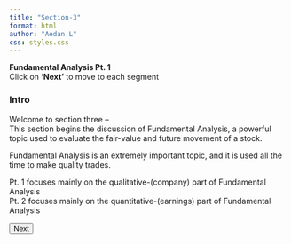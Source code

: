 ```yaml
---
title: "Section-3"
format: html
author: "Aedan L"
css: styles.css
---
```

<span class="border-type-banner">
**Fundamental Analysis Pt. 1**
</span>  
<span class="smalltext-black">Click on **'Next'** to move to each segment  </span>

<div id="steps">
  <div id="step1">
### Intro
Welcome to section three --  
This section begins the discussion of Fundamental Analysis, a powerful topic used to evaluate the fair-value and future movement of a stock.  

Fundamental Analysis is an extremely important topic, and it is used all the time to make quality trades.

<span class = "highlight3_09">Pt. 1 focuses mainly on the qualitative-(company) part of Fundamental Analysis </span>  
<span class = "highlight3_09">Pt. 2 focuses mainly on the quantitative-(earnings) part of Fundamental Analysis </span>

  </div>

  <div id="step2" style="display: none;">
### Defined
Fundamental Analysis is the research into a company's financial state, growth, and earnings. It additionally dives into a company's qualitative features (quality), including insider-trading, moat, and other intrinsic data.  

  </div>

  <div id="step3" style="display: none;">
<!-- cont --> 
But at its core, Fundamental Analysis uses inherent/intrinsic factors to measure a stock's fair value and its future momentum.

  </div>

  <div id="step4" style="display: none;">
<!-- cont --> 
### Contents of this Section
<span class = "smalltext-black">Preview what is ahead.</span>

**Earnings Reports:** <span class = "highlight1">Discussing financial reports from companies</span>  
**Quantitative (PREVIEW):** <span class = "highlight1">Previewing use of financial statistics and movement</span>  
**Qualitative: (FULL)** <span class="highlight1">Full evaluation of company intrinsics</span>

  </div>

  <div id="step5" style="display: none;">
### Earnings Reports
Earnings reports are one of the highlights of Fundamental Analysis.  

Every ~3 months, a company of the stock market must release a financial report detailing their financial state and numbers.

These reports contain major financial info about a company along with company updates.

  </div>

  <div id="step6" style="display: none;">
<!-- ### -->
**Rapid Changes**:  

Sometimes, when earnings reports are released, they cause **rapid** change in a stock's price.  
The normally occurs when an earnings report contains either:  
<span class = "highlight3_09">
- Rapid financial growth or decline  
- Announcements that impact the future of the company
</span>

  </div>

  <div id="step7" style="display: none;">
<!-- ### -->
**Example of Rapid Change**:  

As of time of this writing, Ford (F) released a significant earnings report.  

The report showed declining EPS from a year prior, along with an expectation of billions lost in revenue from declining sales.

The day after Ford's (F) bombshell earnings report, the stock lost <span class = "red">**18%**</span> of its value.

  </div>

  <div id="step8" style="display: none;">
<!-- ### -->
Earnings reports are not only significant when it comes to rapid short-term change, they also are used to a stock's long-term performance.

  </div>

  <div id="step9" style="display: none;">
### <span class = "highlight2">Quantitative Aspects - PREVIEW</span>
<span class = "highlight">From net-income & revenue, to EPS trends, cash-flow, and EBITA, a multitude of factors <span class = "something1">(combined w/ share price)</span> exist to help us predict the future movement of a stock.</span> 

**Quantitative** Fundamental Analysis is comprised of financial statistics, such as listed above.

  </div>

  <div id="step10" style="display: none;">
<!-- ### -->
Unfortunately, the *Quantitative* (Numerical) side of Fundamental Analysis is a <span class = "red">large topic</span>.  

But we'll go into full depth about the *Quantitative* parts in 'Fundamental Analysis Pt. 2'.

  </div>

  <div id="step11" style="display: none;">
<!-- ### -->
---

  </div>

  <div id="step12" style="display: none;">
Moving on...

  </div>

  <div id="step13" style="display: none;">
### Company Qualities
<span class = "highlight3">The next segments will easier to understand and more intuitive.</span>

Pertaining to intrinsic aspects of the company behind stock, a **Qualitative** approach examines the non-numerical factors of a company.

  </div>

  <div id="step14" style="display: none;">
<!-- ### -->
"Qualitative" sounds complex, but here it really is just the <span class = "decrease">**"non-numeric quality"** or the **"non-numerical wellbeing"**</span> of a company.

  </div>

  <div id="step15" style="display: none;">
<!-- ### -->
**Examples**

The *qualitative* aspect prominently includes:  
<span class = "highlight1">
- M/A <span class = "something1">(merger / acquisition)</span>  
- MOAT  
- insider-activity  
</span>

We'll go step-by-step through each point --

  </div>

  <div id="step16" style="display: none;">
### <span class = "red">M</span>erger and <span class = "red">A</span>cquisition (M/A)

<img src="hidden-boeing-aquire.PNG" class="image" width="260" alt="Hidden Boeing Aquire">

Companies are always trying to gain assets or increase their market-share.  
One method to do that is through **aquiring** (buying) another smaller company.  

They can do this by purchasing a majority or entirety of another company's stock. 

<img src="hidden-twtr-acquire.PNG" class="image" width="240" alt="Hidden Boeing Aquire">

Once a company has been acquired, its shares are often delisted from the stock market, becoming a private company.

  </div>

  <div id="step17" style="display: none;">
<!-- ### -->
**Why does this Matter?:**  
Often, companies are acquired at valuations higher than their current valuation. 
This opportunity means the company being acquired typically sees a *immediate and significant* <span class = "green">**boost/spike**</span> to their stock price.

  </div>

  <div id="step18" style="display: none;">
### Moat
A economic "moat" is a competitive advantage a company over other competitors.

Similar to a medieval "moat", one side has the advantage, and the other is at a disadvantage.

  </div>

  <div id="step19" style="display: none;">
<!-- ### -->
**Moats are competitive advantages within a sector.**

**For Example:**
Google *(GOOGL)* has a moat in the web industry.
Microsoft *(MSFT)* has a moat in the computer industry

Southwest Airlines *(LUV)* doesn't have a moat, as the airline industry has lots of competition.

  </div>

  <div id="step20" style="display: none;">
### Insider Activity
This subsection will demonstrate how to read through insider reports.
We will use [sec.gov/edgar/browse/](sec.gov/edgar/browse).

  </div>

  <div id="step21" style="display: none;">
<!-- ### -->
If you're not sure about a company, consult their insiders!  
Insiders, who are normally executives within the company, can tell you the most accurate confidence-level.

  </div>

  <div id="step22" style="display: none;">
### text

  </div>

  <div id="step23" style="display: none;">
### text

  </div>

  <div id="step24" style="display: none;">
### text

  </div>
  
  <div id="step25" style="display: none;">
### text

  </div>
  
  <div id="step26" style="display: none;">
### text

  </div>
  
  <div id="step27" style="display: none;">
### text

  </div>
  
  <div id="step28" style="display: none;">
### text

  </div>
  
  <div id="step29" style="display: none;">
### text

  </div>

  <div id="step30" style="display: none;">
<!-- ### -->
text end

  </div>

  <button id="nextButton">Next</button>
</div>

<script>
document.addEventListener("DOMContentLoaded", function() {
  var currentStep = 1;
  var totalSteps = 30; // Total number of steps

  document.getElementById("nextButton").addEventListener("click", function() {
    var nextStep = document.getElementById("step" + (currentStep + 1));
    if (nextStep) {
      nextStep.style.display = "block";
      currentStep++;
    }
    this.parentNode.insertBefore(this, document.getElementById("step" + currentStep).nextSibling);
    if (currentStep === totalSteps) {
      this.remove(); // Remove the "Next" button after the last step
    }
  });
});
</script>


<style>
  body {
    background-image: url('invest-background-narrow.png');
    background-size: cover;
    background-repeat: repeat;
  
  .content {
      overflow: auto;
    }
    
  .image {
      float: right;
      margin-left: 20px;
    }
  }
</style>